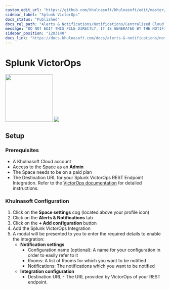 ```yaml
---
custom_edit_url: "https://github.com/khulnasoft/khulnasoft/edit/master/integrations/cloud-notifications/metadata.yaml"
sidebar_label: "Splunk VictorOps"
docs_status: "Published"
docs_rel_path: "Alerts & Notifications/Notifications/Centralized Cloud Notifications"
message: "DO NOT EDIT THIS FILE DIRECTLY, IT IS GENERATED BY THE NOTIFICATION'S metadata.yaml FILE"
sidebar_position: "1203140"
docs_link: "https://docs.khulnasoft.com/docs/alerts-&-notifications/notifications/centralized-cloud-notifications/splunk-victorops"
---
```



# Splunk VictorOps

<img src="https://khulnasoft.com/img/victorops.svg" width="150"/>

<img src="https://img.shields.io/badge/maintained%20by-Khulnasoft-%2300ab44" />

## Setup

### Prerequisites

- A Khulnasoft Cloud account
- Access to the Space as an **Admin**
- The Space needs to be on a paid plan
- The Destination URL for your Splunk VictorOps REST Endpoint Integration. Refer to the [VictorOps documentation](https://help.victorops.com/knowledge-base/rest-endpoint-integration-guide) for detailed instructions.

### Khulnasoft Configuration

1. Click on the **Space settings** cog (located above your profile icon)
2. Click on the **Alerts & Notifications** tab
3. Click on the **+ Add configuration** button
4. Add the Splunk VictorOps Integration
5. A modal will be presented to you to enter the required details to enable the integration:
    - **Notification settings**
      - Configuration name (optional): A name for your configuration in order to easily refer to it
      - Rooms: A list of Rooms for which you want to be notified
      - Notifications: The notifications which you want to be notified
    - **Integration configuration**
      - Destination URL - The URL provided by VictorOps of your REST endpoint.


